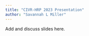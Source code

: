```yaml
---
title: "CIVR-HRP 2023 Presentation"
author: "Savannah L Miller"
---
```


Add and discuss slides here.